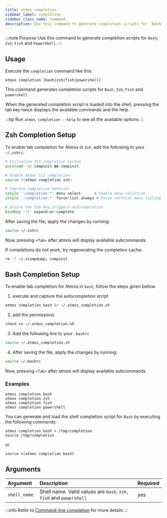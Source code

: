 ```yaml
---
title: atmos completion
sidebar_label: completion
sidebar_class_name: command
description: Use this command to generate completion scripts for `Bash`, `Zsh`, `Fish` and `PowerShell`.
---
```


:::note Purpose
Use this command to generate completion scripts for `Bash`, `Zsh`, `Fish` and `PowerShell`.
:::

<Screengrab title="atmos completion --help" slug="atmos-completion--help" />

## Usage

Execute the `completion` command like this:

```shell
atmos completion [bash|zsh|fish|powershell]
```

This command generates completion scripts for `Bash`, `Zsh`, `Fish` and `powershell`.

When the generated completion script is loaded into the shell, pressing the tab key twice displays the available commands and the help.

:::tip
Run `atmos completion --help` to see all the available options
:::


## Zsh Completion Setup

To enable tab completion for Atmos in `Zsh`, add the following to your `~/.zshrc`:

```zsh
# Initialize Zsh completion system
autoload -Uz compinit && compinit

# Enable Atmos CLI completion
source <(atmos completion zsh)

# Improve completion behavior
zstyle ':completion:*' menu select      # Enable menu selection
zstyle ':completion:*' force-list always # Force vertical menu listing

# Ensure the Tab key triggers autocompletion
bindkey '\t' expand-or-complete
```

After saving the file, apply the changes by running:

```zsh
source ~/.zshrc
```

Now, pressing `<Tab>` after atmos will display available subcommands.

If completions do not work, try regenerating the completion cache:

```zsh
rm -f ~/.zcompdump; compinit
```

## Bash Completion Setup

To enable tab completion for Atmos in `bash`, follow the steps given bellow

1. execute and capture the autocompletion script
```bash
atmos completion bash &> ~/.atmos_completion.sh
```
2. add the permissions
```bash
chmod +x ~/.atmos_completion.sh
```
3. Add the following line to your `.bashrc`
```bash
source ~/.atmos_completion.sh
```
4. After saving the file, apply the changes by running:

```zsh
source ~/.bashrc
```
Now, pressing `<Tab>` after atmos will display available subcommands.


### Examples

```shell
atmos completion bash
atmos completion zsh
atmos completion fish
atmos completion powershell
```

You can generate and load the shell completion script for `Bash` by executing the following commands:

```shell
atmos completion bash > /tmp/completion
source /tmp/completion
```

or

```shell
source <(atmos completion bash)
```

## Arguments

| Argument      | Description                                                         | Required |
|:--------------|:--------------------------------------------------------------------|:---------|
| `shell_name ` | Shell name. Valid values are `bash`, `zsh`, `fish` and `powershell` | yes      |

:::info
Refer to [Command-line completion](https://en.wikipedia.org/wiki/Command-line_completion) for more details
:::
